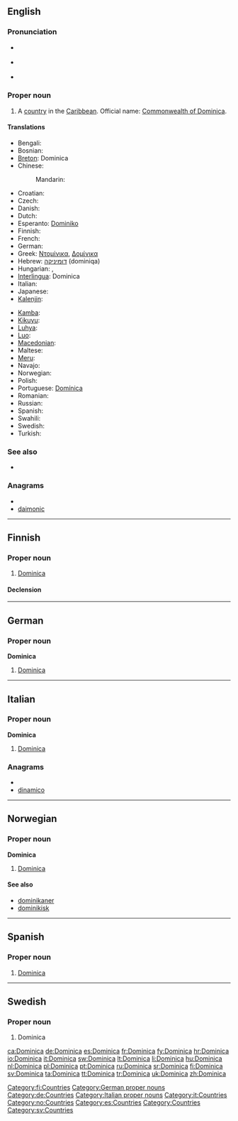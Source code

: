 ==English==
{{wikipedia}}

===Pronunciation===
* {{a|UK}} {{IPA|/dɒm.ɪˈniː.kə/|/dəˈmɪn.ɪ.kə/}}
* {{a|US}} {{IPA|/dəˈmɪn.ɪ.kə/|/dɑ.mɪˈniː.kə/}}
* {{audio|en-us-Dominica.ogg|Audio (US)}}

===Proper noun===
{{en-proper noun}}

# A [[country]] in the [[Caribbean]]. Official name: [[Commonwealth of Dominica]].

====Translations====
{{trans-top|Commonwealth of Dominica}}
* Bengali: {{t-|bn|ডোমিনিকা}}
* Bosnian: {{t-|bs|Dominika|f}}
* [[Breton]]: Dominica
* Chinese:
*: Mandarin: {{t-|cmn|多米尼加|tr=Duōmǐníjiā|sc=Hani}}
* Croatian: {{t+|hr|Dominika|f}}
* Czech: {{t-|cs|Dominika|f}}
* Danish: {{t-|da|Dominica}}
* Dutch: {{t+|nl|Dominica}}
* Esperanto: [[Dominiko]]
* Finnish: {{t+|fi|Dominica}}
* French: {{t+|fr|Dominique}}
* German: {{t+|de|Dominica}}
* Greek: [[Ντομίνικα]], [[Δομίνικα]]
* Hebrew: [[דומיניקה]] (dominiqa)
* Hungarian: {{t+|hu|Dominikai Közösség}}, {{t+|hu|Dominika}}
* [[Interlingua]]: Dominica
* Italian: {{t+|it|Dominica}}
* Japanese: {{t-|ja|ドミニカ|tr=Dominika}}
* [[Kalenjin]]: {{tø|kln|Dominika}}
{{trans-mid}}
* [[Kamba]]: {{tø|kam|Dominika}}
* [[Kikuyu]]: {{tø|ki|Dominika}}
* [[Luhya]]: {{tø|luy|Dominika}}
* [[Luo]]: {{tø|luo|Dominika}}
* [[Macedonian]]: {{t+|mk|Доминика|f|tr=Domínika}}
* Maltese: {{t-|mt|Dominika|xs=Maltese}}
* [[Meru]]: {{tø|mer|Dominika}}
* Navajo: {{tø|nv|Damóo bikéyah}}
* Norwegian: {{t-|no|Dominica}}
* Polish: {{t+|pl|Dominika}}
* Portuguese: [[Domínica]]
* Romanian: {{t-|ro|Dominica|f}}
* Russian: {{t+|ru|Доминика|f|tr=Dominíka}}
* Spanish: {{t+|es|Dominica}}
* Swahili: {{t+|sw|Dominika|xs=Swahili}}
* Swedish: {{t+|sv|Dominica}}
* Turkish: {{t+|tr|Dominika}}
{{trans-bottom}}

===See also===
* {{list|en|countries of North America}}

===Anagrams===
* {{alphagram|acdiimno}}
* [[daimonic#English|daimonic]]

----

==Finnish==
{{wikipedia|lang=fi}}

===Proper noun===
{{infl|fi|proper noun}}

# [[#English|Dominica]]

====Declension====
{{fi-decl-kulkija|Dominic|nopl=1}}

[[Category:fi:Countries]]

----

==German==
{{wikipedia|lang=de}}

===Proper noun===
'''Dominica''' {{n}}

# [[#English|Dominica]]

[[Category:German proper nouns]]
[[Category:de:Countries]]

----

==Italian==
{{wikipedia|lang=it}}

===Proper noun===
'''Dominica''' {{f}}

# [[#English|Dominica]]

===Anagrams===
* {{alphagram|acdiimno}}
* [[dinamico#Italian|dinamico]]

[[Category:Italian proper nouns]]
[[Category:it:Countries]]

----

==Norwegian==

===Proper noun===
'''Dominica'''

# [[#English|Dominica]]

====See also====
* [[dominikaner]]
* [[dominikisk]]

[[Category:no:Countries]]

----
==Spanish==
{{wikipedia|lang=es}}
===Proper noun===
{{es-proper noun|f}}

# [[#English|Dominica]]

[[Category:es:Countries]]

----

==Swedish==

===Proper noun===
{{infl|sv|proper noun}}

# Dominica

[[Category:Countries]]
[[Category:sv:Countries]]

[[ca:Dominica]]
[[de:Dominica]]
[[es:Dominica]]
[[fr:Dominica]]
[[fy:Dominica]]
[[hr:Dominica]]
[[io:Dominica]]
[[it:Dominica]]
[[sw:Dominica]]
[[lt:Dominica]]
[[li:Dominica]]
[[hu:Dominica]]
[[nl:Dominica]]
[[pl:Dominica]]
[[pt:Dominica]]
[[ru:Dominica]]
[[sr:Dominica]]
[[fi:Dominica]]
[[sv:Dominica]]
[[ta:Dominica]]
[[tt:Dominica]]
[[tr:Dominica]]
[[uk:Dominica]]
[[zh:Dominica]]